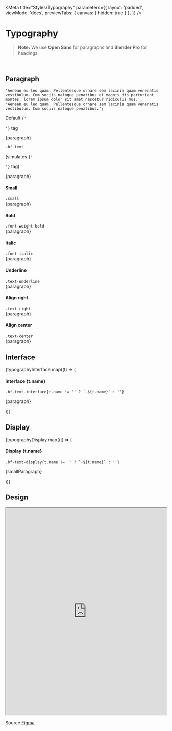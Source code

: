 
<Meta
    title="Styles/Typography"
    parameters={{
        layout: 'padded',
        viewMode: 'docs',
        previewTabs: { canvas: { hidden: true } },
    }}
/>

# Typography

> **Note:** We use **Open Sans** for paragraphs and **Blender Pro** for headings.

<br />

## Paragraph

    'Aenean eu leo quam. Pellentesque ornare sem lacinia quam venenatis vestibulum. Cum sociis natoque penatibus et magnis dis parturient montes, lorem ipsum dolor sit amet nascetur ridiculus mus.';
    'Aenean eu leo quam. Pellentesque ornare sem lacinia quam venenatis vestibulum. Cum sociis natoque penatibus.';

<Canvas withSource="none">
    <div className="d-flex flex-column gap-3 p-4">
        <div className="d-flex align-items-center gap-4 w-100">
            <div className="w-25">
                <p>
                    Default <code>{'<p>'}</code> tag
                </p>
            </div>
            <div className="w-75">
                <p>{paragraph}</p>
            </div>
        </div>
        <div className="d-flex align-items-center gap-4 w-100">
            <div className="w-25">
                <code>.bf-text</code>
                <p className="small">
                    (simulates <code>{'<p>'}</code> tag)
                </p>
            </div>
            <div className="w-75">
                <div className="bf-text">{paragraph}</div>
            </div>
        </div>
        <div className="d-flex align-items-center gap-4 w-100">
            <div className="w-25">
                <h4 className="mb-0">Small</h4>
                <code>.small</code>
            </div>
            <div className="w-75">
                <div className="small">{paragraph}</div>
            </div>
        </div>
        <div className="d-flex align-items-center gap-4 w-100">
            <div className="w-25">
                <h4 className="mb-0">Bold</h4>
                <code>.font-weight-bold</code>
            </div>
            <div className="w-75">
                <div className="font-weight-bold">{paragraph}</div>
            </div>
        </div>
        <div className="d-flex align-items-center gap-4 w-100">
            <div className="w-25">
                <h4 className="mb-0">Italic</h4>
                <code>.font-italic</code>
            </div>
            <div className="w-75">
                <div className="font-italic">{paragraph}</div>
            </div>
        </div>
        <div className="d-flex align-items-center gap-4 w-100">
            <div className="w-25">
                <h4 className="mb-0">Underline</h4>
                <code>.text-underline</code>
            </div>
            <div className="w-75">
                <div className="text-underline">{paragraph}</div>
            </div>
        </div>
        <div className="d-flex align-items-center gap-4 w-100">
            <div className="w-25">
                <h4 className="mb-0">Align right</h4>
                <code>.text-right</code>
            </div>
            <div className="w-75">
                <div className="text-right">{paragraph}</div>
            </div>
        </div>
        <div className="d-flex align-items-center gap-4 w-100">
            <div className="w-25">
                <h4 className="mb-0">Align center</h4>
                <code>.text-center</code>
            </div>
            <div className="w-75">
                <div className="text-center">{paragraph}</div>
            </div>
        </div>
    </div>
</Canvas>

## Interface

<Canvas withSource="none">
    <div className="p-4">
        {typographyInterface.map((t) => (
            <div key={t.name != '' ? t.name : 'default'} className="d-flex align-items-center gap-4 w-100">
                <div className="w-35">
                    <h4 className="mb-0">Interface {t.name}</h4>
                    <code>.bf-text-interface{t.name != '' ? `-${t.name}` : ''}</code>
                </div>
                <div className="w-75">
                    <p className={`bf-text-interface${t.name != '' ? `-${t.name}` : ''}`}>{paragraph}</p>
                </div>
            </div>
        ))}
    </div>
</Canvas>

## Display

<Canvas withSource="none">
    <div className="d-flex flex-column gap-5 p-4">
        {typographyDisplay.map((t) => (
            <div key={t.name != '' ? t.name : 'default'} className="d-flex align-items-start gap-4 w-100">
                <div className="w-35">
                    <h4 className="mb-0">Display {t.name}</h4>
                    <code>.bf-text-display{t.name != '' ? `-${t.name}` : ''}</code>
                </div>
                <div className="w-75">
                    <p className={`bf-text-display${t.name != '' ? `-${t.name}` : ''}`}>{smallParagraph}</p>
                </div>
            </div>
        ))}
    </div>
</Canvas>

## Design

<iframe
    width="100%"
    height="650"
    src="https://www.figma.com/embed?embed_host=share&url=https%3A%2F%2Fwww.figma.com%2Ffile%2F7bTmk29aCBl7rCFszffYPr%2FDS---Components-%2526-styles%3Fnode-id%3D39%253A0%26t%3DiZBI4FI6xviC8HTv-1"
    allowfullscreen
></iframe>

Source [Figma](https://www.figma.com/file/7bTmk29aCBl7rCFszffYPr/DS---Components-%26-styles?node-id=39%3A0&t=iZBI4FI6xviC8HTv-1)
